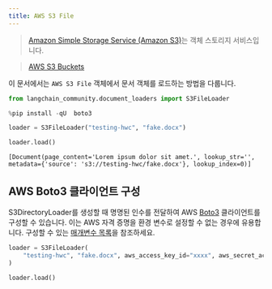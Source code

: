 ```yaml
---
title: AWS S3 File
---
```


>[Amazon Simple Storage Service (Amazon S3)](https://docs.aws.amazon.com/AmazonS3/latest/userguide/using-folders.html)는 객체 스토리지 서비스입니다.

>[AWS S3 Buckets](https://docs.aws.amazon.com/AmazonS3/latest/userguide/UsingBucket.html)

이 문서에서는 `AWS S3 File` 객체에서 문서 객체를 로드하는 방법을 다룹니다.

```python
from langchain_community.document_loaders import S3FileLoader
```

```python
%pip install -qU  boto3
```

```python
loader = S3FileLoader("testing-hwc", "fake.docx")
```

```python
loader.load()
```

```output
[Document(page_content='Lorem ipsum dolor sit amet.', lookup_str='', metadata={'source': 's3://testing-hwc/fake.docx'}, lookup_index=0)]
```

## AWS Boto3 클라이언트 구성

S3DirectoryLoader를 생성할 때 명명된 인수를 전달하여 AWS [Boto3](https://boto3.amazonaws.com/v1/documentation/api/latest/index.html) 클라이언트를 구성할 수 있습니다.
이는 AWS 자격 증명을 환경 변수로 설정할 수 없는 경우에 유용합니다.
구성할 수 있는 [매개변수 목록](https://boto3.amazonaws.com/v1/documentation/api/latest/reference/core/session.html#boto3.session.Session)을 참조하세요.

```python
loader = S3FileLoader(
    "testing-hwc", "fake.docx", aws_access_key_id="xxxx", aws_secret_access_key="yyyy"
)
```

```python
loader.load()
```
